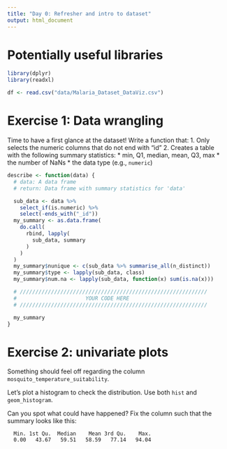 ```yaml
---
title: "Day 0: Refresher and intro to dataset"
output: html_document
---
```


# Potentially useful libraries

```r
library(dplyr)
library(readxl)

df <- read.csv("data/Malaria_Dataset_DataViz.csv")
```

# Exercise 1: Data wrangling

Time to have a first glance at the dataset!
Write a function that:
 1. Only selects the numeric columns that do not end with "id"
 2. Creates a table with the following summary statistics:
  * min, Q1, median, mean, Q3, max
  * the number of NaNs
  * the data type (e.g., ```numeric```)

```r
describe <- function(data) {
  # data: A data frame
  # return: Data frame with summary statistics for 'data'

  sub_data <- data %>%
    select_if(is.numeric) %>%
    select(-ends_with("_id"))
  my_summary <- as.data.frame(
    do.call(
      rbind, lapply(
        sub_data, summary
      )
    )
  )
  my_summary$nunique <- c(sub_data %>% summarise_all(n_distinct))
  my_summary$type <- lapply(sub_data, class)
  my_summary$num.na <- lapply(sub_data, function(x) sum(is.na(x)))

  # ////////////////////////////////////////////////////////////
  #                      YOUR CODE HERE
  # ////////////////////////////////////////////////////////////

  my_summary
}
```

# Exercise 2: univariate plots

Something should feel off regarding the column ```mosquito_temperature_suitability```.

Let's plot a histogram to check the distribution. Use both ```hist``` and ```geom_histogram```.

Can you spot what could have happened? Fix the column such that the summary looks like this:

```
  Min. 1st Qu.  Median    Mean 3rd Qu.    Max.
  0.00   43.67   59.51   58.59   77.14   94.04
```


